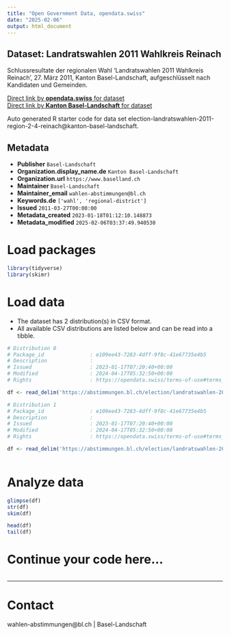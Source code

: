 ```yaml
---
title: "Open Government Data, opendata.swiss"
date: "2025-02-06"
output: html_document
---
```


## Dataset: Landratswahlen 2011 Wahlkreis Reinach

Schlussresultate der regionalen Wahl 'Landratswahlen 2011 Wahlkreis Reinach', 27. März 2011, Kanton Basel-Landschaft, aufgeschlüsselt nach Kandidaten und Gemeinden.

[Direct link by **opendata.swiss** for dataset](https://opendata.swiss/de/dataset/landratswahlen-2011-wahlkreis-reinach)<br>
[Direct link by **Kanton Basel-Landschaft** for dataset](https://abstimmungen.bl.ch/election/landratswahlen-2011-region-2-4-reinach/data)

Auto generated R starter code for data set election-landratswahlen-2011-region-2-4-reinach@kanton-basel-landschaft.

## Metadata

- **Publisher** `Basel-Landschaft`
- **Organization.display_name.de** `Kanton Basel-Landschaft`
- **Organization.url** `https://www.baselland.ch`
- **Maintainer** `Basel-Landschaft`
- **Maintainer_email** `wahlen-abstimmungen@bl.ch`
- **Keywords.de** `['wahl', 'regional-district']`
- **Issued** `2011-03-27T00:00:00`
- **Metadata_created** `2023-01-18T01:12:10.148873`
- **Metadata_modified** `2025-02-06T03:37:49.940530`


# Load packages

```r

library(tidyverse)
library(skimr)

```

# Load data

-   The dataset has 2 distribution(s) in CSV format.
-   All available CSV distributions are listed below and can be read into a tibble.

```r

# Distribution 0
# Package_id               : e109ee43-7283-4dff-9f8c-41e67735e4b5
# Description              : 
# Issued                   : 2023-01-17T07:20:40+00:00
# Modified                 : 2024-04-17T05:32:50+00:00
# Rights                   : https://opendata.swiss/terms-of-use#terms_by

df <- read_delim('https://abstimmungen.bl.ch/election/landratswahlen-2011-region-2-4-reinach/data-parties-csv')

# Distribution 1
# Package_id               : e109ee43-7283-4dff-9f8c-41e67735e4b5
# Description              : 
# Issued                   : 2023-01-17T07:20:40+00:00
# Modified                 : 2024-04-17T05:32:50+00:00
# Rights                   : https://opendata.swiss/terms-of-use#terms_by

df <- read_delim('https://abstimmungen.bl.ch/election/landratswahlen-2011-region-2-4-reinach/data-csv')



```

# Analyze data

```r

glimpse(df)
str(df)
skim(df)

head(df)
tail(df)

```

# Continue your code here...

```r

```

------------------------------------------------------------------------

# Contact

wahlen-abstimmungen@bl.ch | Basel-Landschaft
